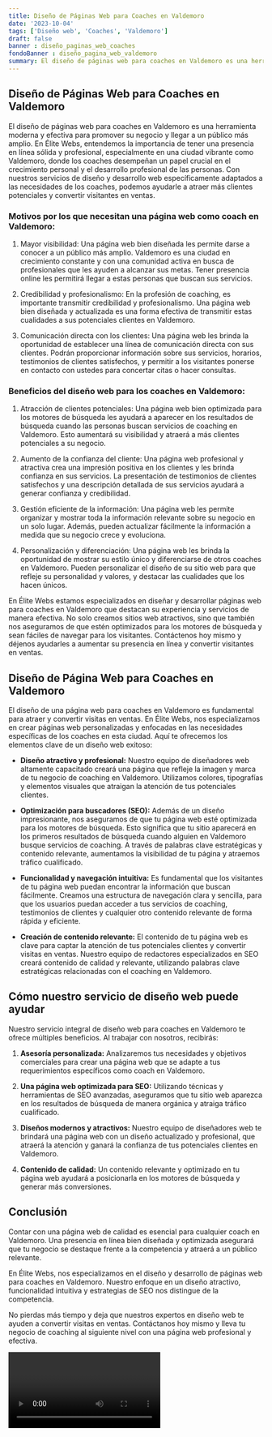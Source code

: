 ```yaml
---
title: Diseño de Páginas Web para Coaches en Valdemoro
date: '2023-10-04'
tags: ['Diseño web', 'Coaches', 'Valdemoro']
draft: false
banner : diseño_paginas_web_coaches
fondoBanner : diseño_pagina_web_valdemoro
summary: El diseño de páginas web para coaches en Valdemoro es una herramienta moderna y efectiva para promover su negocio y llegar a un público más amplio. En Élite Webs, entendemos la importancia de tener una presencia en línea sólida y profesional, especialmente en una ciudad vibrante como Valdemoro, donde los coaches desempeñan un papel crucial en el crecimiento personal y el desarrollo profesional de las personas. Con nuestros servicios de diseño y desarrollo web específicamente adaptados a las necesidades de los coaches, podemos ayudarle a atraer más clientes potenciales y convertir visitantes en ventas.
---
```


## Diseño de Páginas Web para Coaches en Valdemoro

El diseño de páginas web para coaches en Valdemoro es una herramienta moderna y efectiva para promover su negocio y llegar a un público más amplio. En Élite Webs, entendemos la importancia de tener una presencia en línea sólida y profesional, especialmente en una ciudad vibrante como Valdemoro, donde los coaches desempeñan un papel crucial en el crecimiento personal y el desarrollo profesional de las personas. Con nuestros servicios de diseño y desarrollo web específicamente adaptados a las necesidades de los coaches, podemos ayudarle a atraer más clientes potenciales y convertir visitantes en ventas.

### Motivos por los que necesitan una página web como coach en Valdemoro:

1. Mayor visibilidad: Una página web bien diseñada les permite darse a conocer a un público más amplio. Valdemoro es una ciudad en crecimiento constante y con una comunidad activa en busca de profesionales que les ayuden a alcanzar sus metas. Tener presencia online les permitirá llegar a estas personas que buscan sus servicios.

2. Credibilidad y profesionalismo: En la profesión de coaching, es importante transmitir credibilidad y profesionalismo. Una página web bien diseñada y actualizada es una forma efectiva de transmitir estas cualidades a sus potenciales clientes en Valdemoro. 

3. Comunicación directa con los clientes: Una página web les brinda la oportunidad de establecer una línea de comunicación directa con sus clientes. Podrán proporcionar información sobre sus servicios, horarios, testimonios de clientes satisfechos, y permitir a los visitantes ponerse en contacto con ustedes para concertar citas o hacer consultas.

### Beneficios del diseño web para los coaches en Valdemoro:

1. Atracción de clientes potenciales: Una página web bien optimizada para los motores de búsqueda les ayudará a aparecer en los resultados de búsqueda cuando las personas buscan servicios de coaching en Valdemoro. Esto aumentará su visibilidad y atraerá a más clientes potenciales a su negocio.

2. Aumento de la confianza del cliente: Una página web profesional y atractiva crea una impresión positiva en los clientes y les brinda confianza en sus servicios. La presentación de testimonios de clientes satisfechos y una descripción detallada de sus servicios ayudará a generar confianza y credibilidad.

3. Gestión eficiente de la información: Una página web les permite organizar y mostrar toda la información relevante sobre su negocio en un solo lugar. Además, pueden actualizar fácilmente la información a medida que su negocio crece y evoluciona.

4. Personalización y diferenciación: Una página web les brinda la oportunidad de mostrar su estilo único y diferenciarse de otros coaches en Valdemoro. Pueden personalizar el diseño de su sitio web para que refleje su personalidad y valores, y destacar las cualidades que los hacen únicos.

En Élite Webs estamos especializados en diseñar y desarrollar páginas web para coaches en Valdemoro que destacan su experiencia y servicios de manera efectiva. No solo creamos sitios web atractivos, sino que también nos aseguramos de que estén optimizados para los motores de búsqueda y sean fáciles de navegar para los visitantes. Contáctenos hoy mismo y déjenos ayudarles a aumentar su presencia en línea y convertir visitantes en ventas.

<GifSeo />

<Cta />

## Diseño de Página Web para Coaches en Valdemoro

El diseño de una página web para coaches en Valdemoro es fundamental para atraer y convertir visitas en ventas. En Élite Webs, nos especializamos en crear páginas web personalizadas y enfocadas en las necesidades específicas de los coaches en esta ciudad. Aquí te ofrecemos los elementos clave de un diseño web exitoso:

- **Diseño atractivo y profesional:** Nuestro equipo de diseñadores web altamente capacitado creará una página que refleje la imagen y marca de tu negocio de coaching en Valdemoro. Utilizamos colores, tipografías y elementos visuales que atraigan la atención de tus potenciales clientes.

- **Optimización para buscadores (SEO):** Además de un diseño impresionante, nos aseguramos de que tu página web esté optimizada para los motores de búsqueda. Esto significa que tu sitio aparecerá en los primeros resultados de búsqueda cuando alguien en Valdemoro busque servicios de coaching. A través de palabras clave estratégicas y contenido relevante, aumentamos la visibilidad de tu página y atraemos tráfico cualificado.

- **Funcionalidad y navegación intuitiva:** Es fundamental que los visitantes de tu página web puedan encontrar la información que buscan fácilmente. Creamos una estructura de navegación clara y sencilla, para que los usuarios puedan acceder a tus servicios de coaching, testimonios de clientes y cualquier otro contenido relevante de forma rápida y eficiente.

- **Creación de contenido relevante:** El contenido de tu página web es clave para captar la atención de tus potenciales clientes y convertir visitas en ventas. Nuestro equipo de redactores especializados en SEO creará contenido de calidad y relevante, utilizando palabras clave estratégicas relacionadas con el coaching en Valdemoro. 

## Cómo nuestro servicio de diseño web puede ayudar

Nuestro servicio integral de diseño web para coaches en Valdemoro te ofrece múltiples beneficios. Al trabajar con nosotros, recibirás:

1. **Asesoría personalizada:** Analizaremos tus necesidades y objetivos comerciales para crear una página web que se adapte a tus requerimientos específicos como coach en Valdemoro.

2. **Una página web optimizada para SEO:** Utilizando técnicas y herramientas de SEO avanzadas, aseguramos que tu sitio web aparezca en los resultados de búsqueda de manera orgánica y atraiga tráfico cualificado.

3. **Diseños modernos y atractivos:** Nuestro equipo de diseñadores web te brindará una página web con un diseño actualizado y profesional, que atraerá la atención y ganará la confianza de tus potenciales clientes en Valdemoro.

4. **Contenido de calidad:** Un contenido relevante y optimizado en tu página web ayudará a posicionarla en los motores de búsqueda y generar más conversiones.

## Conclusión

Contar con una página web de calidad es esencial para cualquier coach en Valdemoro. Una presencia en línea bien diseñada y optimizada asegurará que tu negocio se destaque frente a la competencia y atraerá a un público relevante.

En Élite Webs, nos especializamos en el diseño y desarrollo de páginas web para coaches en Valdemoro. Nuestro enfoque en un diseño atractivo, funcionalidad intuitiva y estrategias de SEO nos distingue de la competencia.

No pierdas más tiempo y deja que nuestros expertos en diseño web te ayuden a convertir visitas en ventas. Contáctanos hoy mismo y lleva tu negocio de coaching al siguiente nivel con una página web profesional y efectiva.

<Video />

<CtaBot job='Coaches' city='Valdemoro'/>

<Gmaps query='Valdemoro+españa+maps' />